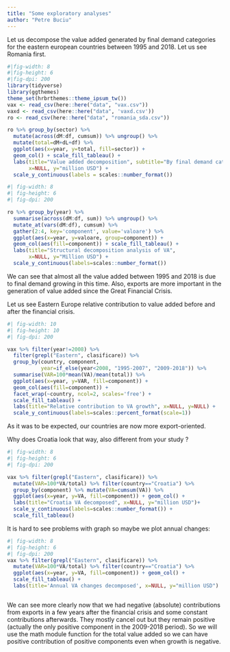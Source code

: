 ```yaml
---
title: "Some exploratory analyses"
author: "Petre Buciu"
---
```


Let us decompose the value added generated by final demand categories for the eastern european countries between 1995 and 2018. Let us see Romania first.

```r
#|fig-width: 8
#|fig-height: 6
#|fig-dpi: 200
library(tidyverse)
library(ggthemes)
theme_set(hrbrthemes::theme_ipsum_tw())
vax <- read_csv(here::here("data", "vax.csv"))
vaxd <- read_csv(here::here("data", 'vaxd.csv'))
ro <- read_csv(here::here("data", "romania_sda.csv"))

ro %>% group_by(sector) %>% 
  mutate(across(dM:df, cumsum)) %>% ungroup() %>% 
  mutate(total=dM+dL+df) %>% 
  ggplot(aes(x=year, y=total, fill=sector)) + 
  geom_col() + scale_fill_tableau() + 
  labs(title="Value added decomposition", subtitle="By final demand categories",
       x=NULL, y="million USD") + 
  scale_y_continuous(labels = scales::number_format())
```

```r
#| fig-width: 8
#| fig-height: 6
#| fig-dpi: 200

ro %>% group_by(year) %>% 
  summarise(across(dM:df, sum)) %>% ungroup() %>% 
  mutate_at(vars(dM:df), cumsum) %>% 
  gather(2:4, key='component', value='valoare') %>% 
  ggplot(aes(x=year, y=valoare, group=component)) + 
  geom_col(aes(fill=component)) + scale_fill_tableau() +
  labs(title="Structural decomposition analysis of VA", 
       x=NULL, y="Million USD") +
  scale_y_continuous(labels=scales::number_format())

```

We can see that almost all the value added between 1995 and 2018 is due to final demand growing in this time. Also, exports are more important in the generation of value added since the Great Financial Crisis.

Let us see Eastern Europe relative contribution to value added before and after the financial crisis.

```r
#| fig-width: 10
#| fig-height: 10
#| fig-dpi: 200

vax %>% filter(year!=2008) %>% 
  filter(grepl("Eastern", clasificare)) %>% 
  group_by(country, component, 
           year=if_else(year<2008, "1995-2007", "2009-2018")) %>% 
  summarise(VAR=100*mean(VA)/mean(total)) %>% 
  ggplot(aes(x=year, y=VAR, fill=component)) + 
  geom_col(aes(fill=component)) + 
  facet_wrap(~country, ncol=2, scales='free') + 
  scale_fill_tableau() + 
  labs(title="Relative contribution to VA growth", x=NULL, y=NULL) +
  scale_y_continuous(labels=scales::percent_format(scale=1))
```

As it was to be expected, our countries are now more export-oriented.

Why does Croatia look that way, also different from your study ?

```r
#| fig-width: 8
#| fig-height: 6
#| fig-dpi: 200

vax %>% filter(grepl("Eastern", clasificare)) %>% 
  mutate(VAR=100*VA/total) %>% filter(country=="Croatia") %>% 
  group_by(component) %>% mutate(VA=cumsum(VA)) %>% 
  ggplot(aes(x=year, y=VA, fill=component)) + geom_col() +
  labs(title="Croatia VA decomposed", x=NULL, y="million USD")+
  scale_y_continuous(labels=scales::number_format()) +
  scale_fill_tableau()
```

It is hard to see problems with graph so maybe we plot annual changes:

```r
#| fig-width: 8
#| fig-height: 6
#| fig-dpi: 200
vax %>% filter(grepl("Eastern", clasificare)) %>% 
  mutate(VAR=100*VA/total) %>% filter(country=="Croatia") %>% 
  ggplot(aes(x=year, y=VA, fill=component)) + geom_col() + 
  scale_fill_tableau() + 
  labs(title='Annual VA changes decomposed', x=NULL, y="million USD")



```

We can see more clearly now that we had negative (absolute) contributions from exports in a few years after the financial crisis and some constant contributions afterwards. They mostly cancel out but they remain positive (actually the only positive component in the 2009-2018 period). So we will use the math module function for the total value added so we can have positive contribution of positive components even when growth is negative.
